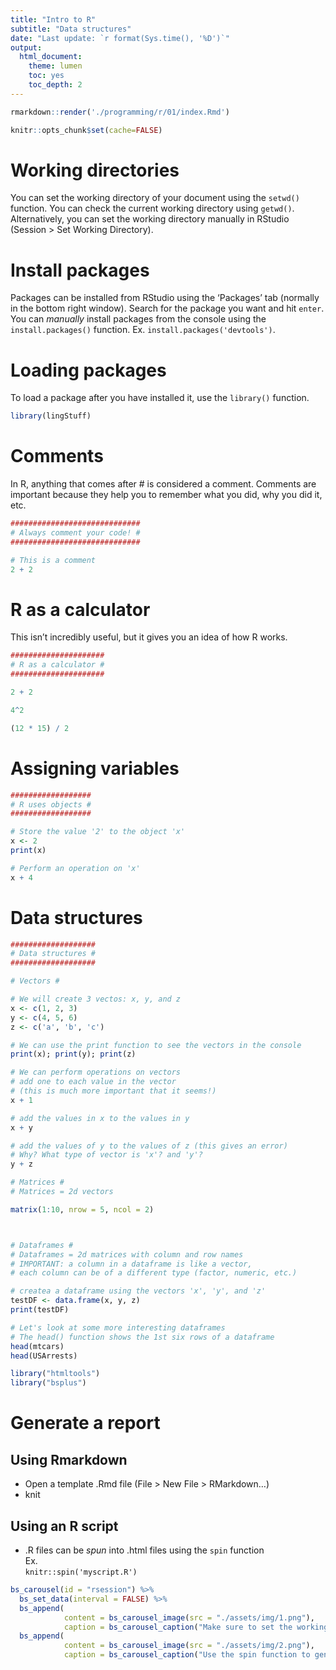 ```yaml
---
title: "Intro to R"
subtitle: "Data structures"
date: "Last update: `r format(Sys.time(), '%D')`"
output: 
  html_document: 
    theme: lumen
    toc: yes
    toc_depth: 2
---
```


```r
rmarkdown::render('./programming/r/01/index.Rmd')
```

```r
knitr::opts_chunk$set(cache=FALSE)
```

# Working directories

You can set the working directory of your document using the `setwd()` function. 
You can check the current working directory using `getwd()`. Alternatively, you 
can set the working directory manually in RStudio (Session > Set Working Directory). 

# Install packages

Packages can be installed from RStudio using the 'Packages' tab (normally in the 
bottom right window). Search for the package you want and hit `enter`. You can 
*manually* install packages from the console using the `install.packages()` 
function. Ex. `install.packages('devtools')`.

# Loading packages

To load a package after you have installed it, use the `library()` function. 

```r
library(lingStuff)
```

# Comments

In R, anything that comes after \# is considered a comment. Comments are important 
because they help you to remember what you did, why you did it, etc.


```r
#############################
# Always comment your code! #
#############################

# This is a comment
2 + 2

```


# R as a calculator

This isn't incredibly useful, but it gives you an idea of how R works.

```r

#####################
# R as a calculator #
#####################

2 + 2

4^2

(12 * 15) / 2
```




# Assigning variables

```r
##################
# R uses objects #
##################

# Store the value '2' to the object 'x'
x <- 2
print(x)

# Perform an operation on 'x'
x + 4
```


# Data structures

```r

###################
# Data structures #
###################

# Vectors #

# We will create 3 vectos: x, y, and z
x <- c(1, 2, 3)
y <- c(4, 5, 6)
z <- c('a', 'b', 'c')

# We can use the print function to see the vectors in the console
print(x); print(y); print(z)

# We can perform operations on vectors
# add one to each value in the vector
# (this is much more important that it seems!)
x + 1 

# add the values in x to the values in y 
x + y 
```

```r
# add the values of y to the values of z (this gives an error)
# Why? What type of vector is 'x'? and 'y'?
y + z
```



```r
# Matrices #
# Matrices = 2d vectors

matrix(1:10, nrow = 5, ncol = 2)



# Dataframes #
# Dataframes = 2d matrices with column and row names
# IMPORTANT: a column in a dataframe is like a vector, 
# each column can be of a different type (factor, numeric, etc.)

# createa a dataframe using the vectors 'x', 'y', and 'z'
testDF <- data.frame(x, y, z)
print(testDF)

# Let's look at some more interesting dataframes
# The head() function shows the 1st six rows of a dataframe
head(mtcars)
head(USArrests)


```




















```r
library("htmltools")
library("bsplus")
```

# Generate a report

## Using Rmarkdown

- Open a template .Rmd file (File > New File > RMarkdown...)
- knit

## Using an R script

- .R files can be *spun* into .html files using the `spin` function  
Ex.  
`knitr::spin('myscript.R')`

<div class="row">
 <div class="col-md-2"></div>
 <div class="col-md-8">
  <div class="thumbnail">

```r
bs_carousel(id = "rsession") %>%
  bs_set_data(interval = FALSE) %>%
  bs_append(
            content = bs_carousel_image(src = "./assets/img/1.png"), 
            caption = bs_carousel_caption("Make sure to set the working directory")) %>%
  bs_append(
            content = bs_carousel_image(src = "./assets/img/2.png"), 
            caption = bs_carousel_caption("Use the spin function to generate report"))
```
  </div>
 </div>
 <div class="col-md-2"></div>
</div>





